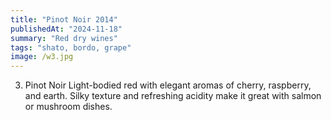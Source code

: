 ```yaml
---
title: "Pinot Noir 2014"
publishedAt: "2024-11-18"
summary: "Red dry wines"
tags: "shato, bordo, grape"
image: /w3.jpg
---
```




3. Pinot Noir
Light-bodied red with elegant aromas of cherry, raspberry, and earth. Silky texture and refreshing acidity make it great with salmon or mushroom dishes.